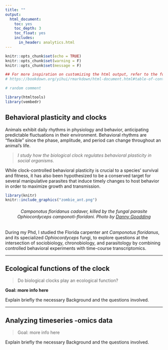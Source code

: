 ```yaml
---
title: ""
output:
  html_document:
    toc: yes
    toc_depth: 3
    toc_float: yes
    includes:
      in_header: analytics.html
---
```


```r
knitr::opts_chunk$set(echo = TRUE)
knitr::opts_chunk$set(warning = F)
knitr::opts_chunk$set(message = F)

## For more inspiration on customizing the html output, refer to the following:
# https://bookdown.org/yihui/rmarkdown/html-document.html#table-of-contents
```


<style>
body {text-align: left}
</style>

<script type='text/javascript' src='https://d1bxh8uas1mnw7.cloudfront.net/assets/embed.js'></script>

```r
# random comment

library(htmltools)
library(vembedr)

```




## Behavioral plasticity and clocks

Animals exhibit daily rhythms in physiology and behavior, anticipating predictable fluctuations in their environment. Behavioral rhythms are “flexible” since the phase, amplitude, and period can change throughout an animal’s life. 

>_I study how the biological clock regulates behavioral plasticity in social organisms._

While clock-controlled behavioral plasticity is crucial to a species’ survival and fitness, it has also been hypothesized to be a conserved target for several manipulative parasites that induce timely changes to host behavior in order to maximize growth and transmission.

```r
library(knitr)
knitr::include_graphics("zombie_ant.png")
```

<h6 style="text-align: center;" markdown="-1">
*Camponotus floridanus* cadaver, killed by the fungal parasite *Ophiocordyceps camponoti-floridani*. Photo by [Danny Goodding](https://www.dannygoodding.com/)
</h6>     
  
During my Phd, I studied the Florida carpenter ant *Camponotus floridanus*, and its specialized _Ophiocordyceps_ fungi, to explore questions at the intersection of sociobiology, chronobiology, and parasitology by combining controlled behavioral experiments with time-course transcriptomics.


___

## Ecological functions of the clock

> Do biological clocks play an ecological function?

**Goal: more info here**

Explain briefly the necessary Background and the questions involved.

___

## Analyzing timeseries -omics data

> Goal: more info here

Explain briefly the necessary Background and the questions involved.
